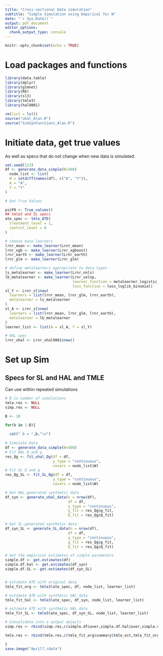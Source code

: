 ```yaml
---
title: "Cross-sectional Data simulation"
subtitle: "Simple Simulation using Empirical for W"
date: "`r Sys.Date()`"
output: pdf_document
editor_options: 
  chunk_output_type: console
---
```


```r
knitr::opts_chunk$set(echo = TRUE)
```


# Load packages and functions

```r
library(data.table)
library(dplyr)
library(glmnet)
library(R6)
library(sl3)
library(tmle3)
library(hal9001)

rm(list = ls())
source("uhal_Alan.R")
source("SimSynFunctions_Alan.R")
```




# Initiate data, get true values
As well as specs that do not change when new data is 
simulated.
```r
set.seed(123)
df <- generate_data_simple(N=500)
  node_list <- list(
  W = setdiff(names(df), c("A", "Y")),
  A = "A",
  Y = "Y"
)

# Get True Values

psiP0 <- True_values()
## tmle3 and SL specs
ate_spec <- tmle_ATE(
  treatment_level = 1,
  control_level = 0
)

# choose base learners
lrnr_mean <- make_learner(Lrnr_mean)
lrnr_xgb <- make_learner(Lrnr_xgboost)
lrnr_earth <- make_learner(Lrnr_earth)
lrnr_glm <- make_learner(Lrnr_glm)

# define metalearners appropriate to data types
ls_metalearner <- make_learner(Lrnr_nnls)
lb_metalearner <- make_learner(Lrnr_solnp,
                               learner_function = metalearner_logistic_binomial,
                               loss_function = loss_loglik_binomial)
sl_Y <- Lrnr_sl$new(
  learners = list(lrnr_mean, lrnr_glm, lrnr_earth),
  metalearner = ls_metalearner
)
sl_A <- Lrnr_sl$new(
  learners = list(lrnr_mean, lrnr_glm, lrnr_earth),
  metalearner = lb_metalearner
)
learner_list <- list(A = sl_A, Y = sl_Y)

# HAL spec  
lrnr_uhal <- Lrnr_uhal9001$new()

```





# Set up Sim
## Specs for SL and HAL and TMLE 
Can use within repeated simulations

```r
# B is number of simulations
tmle.res <- NULL
simp.res <- NULL

B <- 10

for(b in 1:B){
  
  cat(" b = ",b,"\n")
  
# Simulate Data
df <- generate_data_simple(N=500)
# Fit HAL Q and g
res_Qg <- fit_uhal_Qg(df = df, 
                      y_type = "continuous", 
                      covars = node_list$W)
# Fit SL Q and g
res_Qg_SL <- fit_SL_Qg(df = df, 
                      y_type = "continuous", 
                      covars = node_list$W)

# Get HAL-generated synthetic data
df_syn <- generate_uhal_data(n = nrow(df), 
                             df = df, 
                             y_type = "continuous", 
                             g_fit = res_Qg$g_fit, 
                             Q_fit = res_Qg$Q_fit)

# Get SL-generated synthetic data
df_syn_SL <- generate_SL_data(n = nrow(df), 
                             df = df, 
                             y_type = "continuous", 
                             g_fit = res_Qg$g_fit, 
                             Q_fit = res_Qg$Q_fit)

# Get the empirical estimates of simple parameters
simple.df <- get.estimates(df)
simple.df.hal <- get.estimates(df_syn)
simple.df.SL <- get.estimates(df_syn_SL)


# estimate ATE with original data
tmle_fit_org <- tmle3(ate_spec, df, node_list, learner_list)

# estimate ATE with synthetic HAL data
tmle_fit_hal <- tmle3(ate_spec, df_syn, node_list, learner_list)

# estimate ATE with synthetic HAL data
tmle_fit_SL <- tmle3(ate_spec, df_syn_SL, node_list, learner_list)

# Consolidate into a output objects
simp.res <- rbind(simp.res,c(simple.df$aver,simple.df.hal$aver,simple.df.SL$aver,simple.df$reg[,1],simple.df$reg[,2],simple.df.hal$reg[,1],simple.df.hal$reg[,2],simple.df.SL$reg[,1],simple.df.SL$reg[,2]))

tmle.res <- rbind(tmle.res,c(tmle_fit_org$summary$tmle_est,tmle_fit_org$summary$se,tmle_fit_hal$summary$tmle_est,tmle_fit_hal$summary$se,tmle_fit_SL$summary$tmle_est,tmle_fit_SL$summary$se))

}
save.image("April7.rdata")
```

